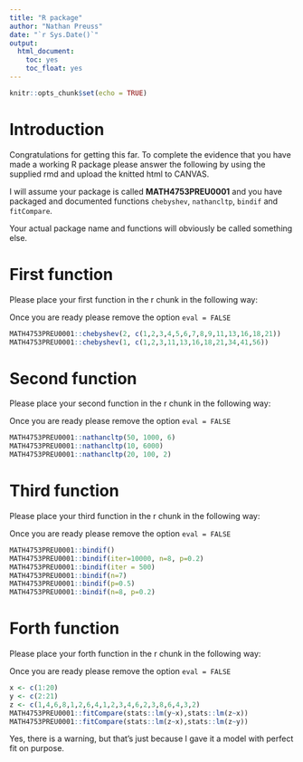 ```yaml
---
title: "R package"
author: "Nathan Preuss"
date: "`r Sys.Date()`"
output: 
  html_document:
    toc: yes
    toc_float: yes
---
```


```r
knitr::opts_chunk$set(echo = TRUE)
```

# Introduction



Congratulations for getting this far. To complete the evidence that you have made a working R package please answer the following by using the supplied rmd  and upload the knitted html to CANVAS.

I will assume your package is called **MATH4753PREU0001** and you have packaged and documented functions `chebyshev`, `nathancltp`, `bindif` and `fitCompare`.

Your actual package name and functions will obviously be called something else.

# First function

Please place your first function in the r chunk in the following way:

Once you are ready please remove the option `eval = FALSE`

```r
MATH4753PREU0001::chebyshev(2, c(1,2,3,4,5,6,7,8,9,11,13,16,18,21))
MATH4753PREU0001::chebyshev(1, c(1,2,3,11,13,16,18,21,34,41,56))

```


# Second function

Please place your second function in the r chunk in the following way:

Once you are ready please remove the option `eval = FALSE`

```r
MATH4753PREU0001::nathancltp(50, 1000, 6)
MATH4753PREU0001::nathancltp(10, 6000)
MATH4753PREU0001::nathancltp(20, 100, 2)

```


# Third function

Please place your third function in the r chunk in the following way:

Once you are ready please remove the option `eval = FALSE`

```r
MATH4753PREU0001::bindif()
MATH4753PREU0001::bindif(iter=10000, n=8, p=0.2)
MATH4753PREU0001::bindif(iter = 500)
MATH4753PREU0001::bindif(n=7)
MATH4753PREU0001::bindif(p=0.5)
MATH4753PREU0001::bindif(n=8, p=0.2)

```


# Forth function

Please place your forth function in the r chunk in the following way:

Once you are ready please remove the option `eval = FALSE`

```r
x <- c(1:20)
y <- c(2:21)
z <- c(1,4,6,8,1,2,6,4,1,2,3,4,6,2,3,8,6,4,3,2)
MATH4753PREU0001::fitCompare(stats::lm(y~x),stats::lm(z~x))
MATH4753PREU0001::fitCompare(stats::lm(z~x),stats::lm(z~y))
```

Yes, there is a warning, but that's just because I gave it a model with perfect fit on purpose.
